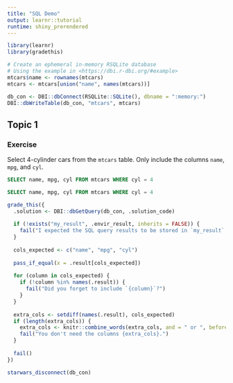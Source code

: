 ```yaml
---
title: "SQL Demo"
output: learnr::tutorial
runtime: shiny_prerendered
---
```


```r
library(learnr)
library(gradethis)

# Create an ephemeral in-memory RSQLite database
# Using the example in <https://dbi.r-dbi.org/#example>
mtcars$name <- rownames(mtcars)
mtcars <- mtcars[union("name", names(mtcars))]

db_con <- DBI::dbConnect(RSQLite::SQLite(), dbname = ":memory:")
DBI::dbWriteTable(db_con, "mtcars", mtcars)
```


## Topic 1

### Exercise

Select 4-cylinder cars from the `mtcars` table.
Only include the columns `name`, `mpg`, and `cyl`.

```sql
SELECT name, mpg, cyl FROM mtcars WHERE cyl = 4
```

```sql
SELECT name, mpg, cyl FROM mtcars WHERE cyl = 4
```

```r
grade_this({
  .solution <- DBI::dbGetQuery(db_con, .solution_code)
  
  if (!exists("my_result", .envir_result, inherits = FALSE)) {
    fail("I expected the SQL query results to be stored in `my_result` in `.envir_result`.")
  }
  
  cols_expected <- c("name", "mpg", "cyl")
  
  pass_if_equal(x = .result[cols_expected])
  
  for (column in cols_expected) {
    if (!column %in% names(.result)) {
      fail("Did you forget to include `{column}`?")
    }
  }
  
  extra_cols <- setdiff(names(.result), cols_expected)
  if (length(extra_cols)) {
    extra_cols <- knitr::combine_words(extra_cols, and = " or ", before = "`")
    fail("You don't need the columns {extra_cols}.")
  }
  
  fail()
})
```

```r
starwars_disconnect(db_con)
```

